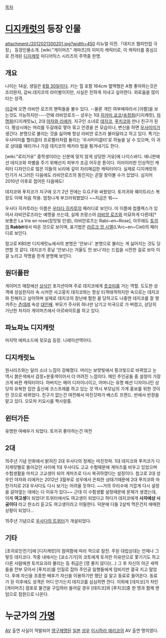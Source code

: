 [[목차]]

= [[디지캐럿]]의 등장 인물 =

attachment:/2012021300201.jpg?width=450
리뉴얼 이전.「데지코 챔피언컵 극장」 등장인물소개.
{{{#!html
<img src="http://i1.ruliweb.daumcdn.net/uf/image/U01/ruliweb/525D69314B4D8D0028">
}}}
[wiki:"게이머즈" 게마즈]의 이미지 캐릭터로, 이 캐릭터를 중심으로 전개된 [[디지캐럿]] 미디어믹스 시리즈의 주역중 한명. 

== 개요 ==
나이는 14살, 생일은 [[8월 30일]]이다. 키는 힐 포함 164cm 혈액형은 A형 좋아하는것은 조리완자, 감씨.데지코의 라이벌이지만, 사실은 친하게 지내고 싶어한다. 외로움을 많이 타는 성격.

[http://www.pixiv.net/search.php?s_mode=s_tag_full&word=%E3%81%86%E3%81%95%E3%81%A0 이곳]에 오면 라비안 로즈의 팬픽들을 볼수 있다. --물론 개인 여부에따라서 [야짤]을 보는것도 가능하지만----안돼 라비앙로즈--
성우는 1대 [[히카미 쿄코]]/[[송정희]](디지캐럿), [[차명화]](디지캐럿뇨), 2대 [[야자와 리에카]]. 지구인 소녀로 [[데지코]], [[푸치코]]와 만나 친구가 된다. 평상시에는 머리를 두갈래로 땋아 묶고 안경을 쓴 모습이나, 변신을 하면 [[우사미미]]가 생긴다. 본명으로 불리는 것을 싫어해 항상 라비안 로즈라 불러달라고 하고 있다. 특기는 우사미미를 헬리콥터 프로펠러처럼 돌리는 '우사미미콥터'로 하늘을 날 수 있으며, 이 귀로 상대를 때리거나 가끔 데지코의 메카라 빔을 튕겨내기도 한다.

[wiki:"로리거유" 중학생이라는 신분에 맞지 않게 상당한 거유]에 나이스바디. 애니판에선 데지코와 차별을 주기 위해선지 피부가 조금 어두운 톤이다. 
이러이러한 인상적인 캐릭터 디자인으로 많은 이들의 뇌리에 깊이 자리매김한 캐릭터이다. 실제로 디지캐럿의 인기가 사그러든 다음에도 라비안로즈의 동인지는 곧잘 찾아볼 수가 있었다. 심지어 2010년 이후로 접어든 다음에도!

데지코와 푸치코가 지구에 오기 2년 전에는 G.G.F와 싸웠었다. 토끼귀와 웨이트리스 복장도 이때 처음 착용. 엄청나게 부끄러워했었다 ~~지금은 뭐~~ 

우사다 히카루라는 이름은 [[우타다 히카루]]의 패러디로 보인다. 이 이름에 컴플렉스가 있어서 라비안로즈라는 예명을 쓰는데, 실제 프랑스어 [[라비앙 로즈]]와 미묘하게 다른데[* 보통은 La Vie en rose(장밋빛 인생), 라비안로즈는 Rabi~en~Rose], 아무래도 [[토끼]]의 '''Rabbit'''에서 따온 것으로 보이며, 표기법은 [[라르크 앙 시엘]](L'Arc~en~Ciel)의 패러디로 보인다.

참고로 KBS판 디지캐럿뇨에서의 본명은 '안보나'. 본명으로 불리는 게 싫어지는 것도 당연할 것 같다. 데지코가 훗날 '안보나는 거울도 안 보나'라는 드립을 시전한 걸로 보아 이걸 노리고 작명을 한게 분명해 보인다.


== 원더풀판 ==

게이머즈 매장에선 [[상식인]] 포지션이며 주로 데지코에게 [[츳코미]]를 거는 역할. 도도한 성격에 성실한지라 속 시커먼 사고뭉치 데지코와는 항상 티격태격하지만  속으로는 데지코와 친해지고 싶어하며 실제로 데지코의 장난에 험한 꼴 당하고도 나중엔 데지코를 잘 챙겨주는 [[츤데레]] 속성 [[대인배]].  부모가 주사위 하나만 남기고 미국으로 가 버렸고, 상당히 가난한 처지라 게이머즈에서 아르바이트를 하고 있다.

== 파뇨파뇨 디지캐럿 ==

마지막 에피소드에 뒷모습 등장. 나레이션역이다.

== 디지캐럿뇨 ==

원시리즈와는 달리 소녀 느낌이 강해졌다. 머리는 보랏빛에서 핑크빛으로 바뀌었고 눈 역시 붉은색에서 검정+분홍색이어서 더 어려진 느낌이다.
메인 주인공들 중 설정이 가장 크게 바뀐 캐릭터이다. 아버지는 헤어 디자이너이고, 어머니는 유명 패션 디자이너인 상당히 유복한 집안 출신에 코스프레를 하고 있는 것 역시 부모님의 가게 홍보를 위한 것이란 것으로 바뀌었다. 친구가 없는건 여전해서 마진갓파가 베스트 프랜드. 반에서 반장을 맡고 있다. 오모챠 키요시를 짝사랑중.

== 윈터가든 ==

유명한 여배우가 되었다. 토끼귀 좋아하는건 여전


== 2대 == 

15주년 기념 만화에서 밝혀진 2대 우사다의 정체는 마진캇파. 1대 데지코와 푸치코가 디지캐럿별로 돌아갔던 사이에 1대 우사다도 고교 수험때문에 게마즈를 비우고 있었으며 수험생활을 마치고 고교생이 되어 게마즈로 다시 복귀하였다는 설정이다. 참고로 2대 성우인 야자와 리에카는 2012년 3월부로 성우에서 은퇴한 상태기때문에 2대 푸치코와 마찬가지로 2대 우사다도 다시 보기는 어려울 듯하다. ~~거의 무리수에 가깝게 다시 설정을 갈아엎는 데에는 다 이유가 있다~~
근데 이 수험생활 설정때문에 문제가 생겼는데, 이제 '''여고생'''이 되었다! 트위터에서도 여고생이 되었다고 하다가 데지코에게 '''사자에상 시공이다''' 라고 한소리 듣고도 여고생이라고 어필한다. 덕분에 다들 2살씩 먹은건지 애매한 상황이 되었다...

15주년 기념으로 [https://twitter.com/usada_15th 우사다의 트위터]가 개설되었다.

== 기타 ==
[초히로인전기]에 [디지캐럿]이 참여함에 따라 적으로 참전. 주된 대립상대는 언제나 그렇듯 데지코다. 작중 내에서는 [쿄소기가]의 코토에게 토끼란 이유만으로 쫓기기도 하고 다른 사람에겐 토끼요괴라 불리는 등 취급은 [영 좋지 않다](...) 그 후 자신의 아군 세력들을 전부 모아서 [푸치코]를 인질로 잡아 주인공 일행들에게 덤비지만 결국 지고 말았다. 후에 자신을 조종한 배후가 자신을 이용하기만 했단 걸 알고 동료로 들어온다. 동료가 된 이후에도 성격은 어디 안가는지 데지코를 심심하면 깐다. 이외에 [데지코]가 차린 [게이머즈] 점포로 물건을 구입하러 들어갈 경우 [데지코]와 [푸치코]중 한 명과 함께 랜덤으로 점원으로 나온다.

= 누군가의 [[가명]] = 
[[AV]] 출연 사실이 적발되어 [[영구제명]]된 [[일본]] [[성우]] [[이시하라 에리코]]의 AV 출연 명의였다.
